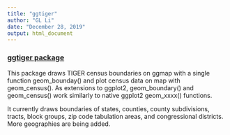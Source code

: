 ```yaml
---
title: "ggtiger"
author: "GL Li"
date: "December 28, 2019"
output: html_document
---
```

<a href="https://github.com/GL-Li/ggtiger" target="_blank"><h3>ggtiger package</h3></a> 

This package draws TIGER census boundaries on ggmap with a single function geom_bounday() and plot census data on map with geom_census(). As extensions to ggplot2, geom_boundary() and geom_census() work similarly to native ggplot2 geom_xxxx() functions.

It currently draws boundaries of states, counties, county subdivisions, tracts, block groups, zip code tabulation areas, and congressional districts. More geographies are being added.
